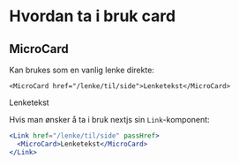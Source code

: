 
<Meta title="ds-react-navno/card/intro" />

# Hvordan ta i bruk card

## MicroCard

Kan brukes som en vanlig lenke direkte:

```
<MicroCard href="/lenke/til/side">Lenketekst</MicroCard>
```

<Canvas>
  <MicroCard href="/lenke/til/side">Lenketekst</MicroCard>
</Canvas>

Hvis man ønsker å ta i bruk nextjs sin `Link`-komponent:

```jsx
<Link href="/lenke/til/side" passHref>
  <MicroCard>Lenketekst</MicroCard>
</Link>
```
